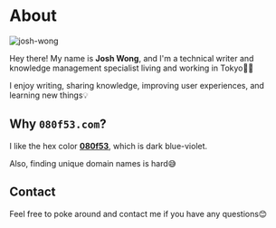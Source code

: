 # About


![josh-wong](https://github.com/josh-wong.png)

Hey there! My name is **Josh Wong**, and I'm a technical writer and knowledge management specialist living and working in Tokyo🗼🗾

I enjoy writing, sharing knowledge, improving user experiences, and learning new things💡

## Why `080f53.com`?

I like the hex color **[080f53](https://encycolorpedia.com/080f53)**, which is dark blue-violet.

Also, finding unique domain names is hard😅

## Contact

Feel free to poke around and contact me if you have any questions😊

<CardRowSocial />

